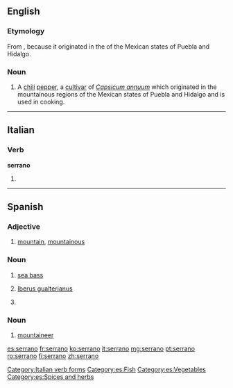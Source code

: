 ==English==
{{wikipedia|Serrano pepper}}

===Etymology===
From {{etyl|es|en}} {{term|serrano||mountainous|lang=en}}, because it originated in the {{term|sierra|sierras|mountains|lang=es}} of the Mexican states of Puebla and Hidalgo.

===Noun===
{{en-noun}}

# A [[chili]] [[pepper]], a [[cultivar]] of ''[[Capsicum annuum]]'' which originated in the mountainous regions of the Mexican states of Puebla and Hidalgo and is used in cooking.  

----

==Italian==

===Verb===
'''serrano'''

# {{conjugation of|serrare||3|p|pres|ind|lang=it}}

[[Category:Italian verb forms]]

----

==Spanish==

===Adjective===
{{es-adj|f=serrana}}

# [[mountain]], [[mountainous]]

===Noun===
{{es-noun|m}}

# [[sea bass]]
# {{context|mollusc|lang=es}} [[w:Iberus gualterianus|Iberus gualterianus]]
# {{l/en|serrano}} {{gloss|serrano chili}}

===Noun===
{{es-noun|m|f=serrana}}

# [[mountaineer]]

[[Category:es:Fish]]
[[Category:es:Vegetables]]
[[Category:es:Spices and herbs]]

[[es:serrano]]
[[fr:serrano]]
[[ko:serrano]]
[[it:serrano]]
[[mg:serrano]]
[[pt:serrano]]
[[ro:serrano]]
[[fi:serrano]]
[[zh:serrano]]
